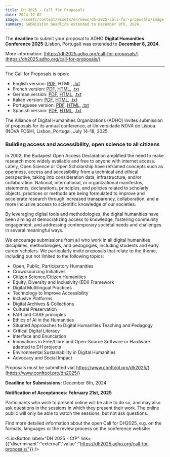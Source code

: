 ```yaml
---
title: DH 2025 - Call for Proposals
date: 2024-12-02
image: /assets/content/assets/en/news/dh-2025-call-for-proposals/image.png
summary: Submission Deadline extended to December 8th, 2024.
---
```

The **deadline** to submit your proposal to ADHO **Digital Humanities Conference 2025** (Lisbon, Portugal) was extended to **December 8, 2024**.

More information: [https://dh2025.adho.org/call-for-proposals/](https://dh2025.adho.org/call-for-proposals/)

---

The Call for Proposals is open:

* English version: [PDF](https://dh2025.adho.org/wp-content/uploads/2024/11/CfP_DH2025_EN.pdf), HTML, [.txt](https://dh2025.adho.org/wp-content/uploads/2024/11/CfP_DH2025_EN.txt)
* French version: [PDF](https://dh2025.adho.org/wp-content/uploads/2024/11/CfP_DH2025_FR.pdf), [HTML](https://dh2025.adho.org/appel-a-propositions/), [.txt](https://dh2025.adho.org/wp-content/uploads/2024/11/CfP_DH2025_FR.txt)
* German version: [PDF](https://dh2025.adho.org/wp-content/uploads/2024/11/CfP_DH-2025_DE.pdf), [HTML](https://dh2025.adho.org/einreichung-von-beitragen/), [.txt](https://dh2025.adho.org/wp-content/uploads/2024/11/CfP_DH-2025_DE.txt)
* Italian version: [PDF](https://dh2025.adho.org/wp-content/uploads/2024/11/CfP_DH-2025_IT.pdf), [HTML](https://dh2025.adho.org/proposte-di-contributi/), [.txt](https://dh2025.adho.org/wp-content/uploads/2024/11/CfP_DH2025_IT.txt)
* Portuguese version: [PDF](https://dh2025.adho.org/wp-content/uploads/2024/11/CfP_DH2025_PT.pdf), [HTML](https://dh2025.adho.org/chamada-de-trabalhos/), [.txt](https://dh2025.adho.org/wp-content/uploads/2024/11/CfP_DH2025_PT.txt)
* Spanish version: [PDF](https://dh2025.adho.org/wp-content/uploads/2024/11/CfP_DH-2025_ES.pdf), [HTML](https://dh2025.adho.org/convocatoria-de-propuestas/), [.txt](https://dh2025.adho.org/wp-content/uploads/2024/11/CfP_DH-2025_ES.txt)

The Alliance of Digital Humanities Organizations (ADHO) invites submission of proposals for its annual conference, at Universidade NOVA de Lisboa (NOVA FCSH), Lisbon, Portugal, July 14-18, 2025.

### **Building access and accessibility, open science to all citizens**

In 2002, the Budapest Open Access Declaration amplified the need to make research more widely available and free to anyone with internet access. Lately, Open Science or Open Scholarship have reframed concepts such as openness, access and accessibility from a technical and ethical perspective, taking into consideration data, infrastructure, and/or collaboration. National, international, or organizational manifestos, statements, declarations, principles, and policies related to scholarly objects, practices or methods are being formulated to improve and accelerate research through increased transparency, collaboration, and a more inclusive access to scientific knowledge of our societies.

By leveraging digital tools and methodologies, the digital humanities have been aiming at democratizing access to knowledge, fostering community engagement, and addressing contemporary societal needs and challenges in several meaningful ways.

We encourage submissions from all who work in all digital humanities disciplines, methodologies, and pedagogies, including students and early career scholars. We particularly invite proposals that relate to the theme, including but not limited to the following topics:

* Open, Public, Participatory Humanities
* Crowdsourcing Initiatives
* Citizen Science/Citizen Humanities
* Equity, Diversity and Inclusivity (EDI) Framework
* Digital Multilingual Practices
* Technology to Improve Accessibility
* Inclusive Platforms
* Digital Archives & Collections
* Cultural Preservation
* FAIR and CARE principles
* Ethics of AI in the Humanities
* Situated Approaches to Digital Humanities Teaching and Pedagogy
* Critical Digital Literacy
* Interface and Enunciation
* Innovations in Free/Libre and Open-Source Software or Hardware adapted to DH projects
* Environmental Sustainability in Digital Humanities
* Advocacy and Social Impact

Proposals must be submitted via[ https://www.conftool.pro/dh2025/](https://www.conftool.pro/dh2025/)

**Deadline for Submissions:** December 8th, 2024

**Notification of Acceptances:** **February 21st, 2025**

Participants who wish to present online will be able to do so, and may also ask questions in the sessions in which they present their work. The online public will only be able to watch the sessions, but not ask questions.

Find more detailed information about the open Call for DH2025, e.g. on the formats, languages or the review process on the conference website:

<LinkButton label="DH 2025 - CfP" link={{"discriminant":"external","value":"https://dh2025.adho.org/call-for-proposals/"}} />
